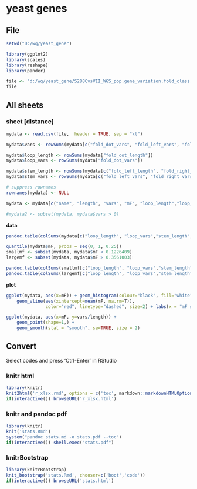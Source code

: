 # yeast genes

## File

```{r load_library, echo=FALSE, message=FALSE, results='markup'}
setwd("D:/wq/yeast_gene")

library(ggplot2)
library(scales)
library(reshape)
library(pander)

file <- "d:/wq/yeast_gene/S288CvsVII_WGS_pop.gene_variation.fold_class.tsv"
file

```

## All sheets

### sheet [distance]

```{r sheet_distance_read, echo=FALSE}

mydata <- read.csv(file,  header = TRUE, sep = "\t")

mydata$vars <- rowSums(mydata[c("fold_dot_vars", "fold_left_vars", "fold_right_vars")])

mydata$loop_length <- rowSums(mydata["fold_dot_length"])
mydata$loop_vars <- rowSums(mydata["fold_dot_vars"])

mydata$stem_length <- rowSums(mydata[c("fold_left_length", "fold_right_length")])
mydata$stem_vars <- rowSums(mydata[c("fold_left_vars", "fold_right_vars")])

# suppress rownames
rownames(mydata) <- NULL

mydata <- mydata[c("name", "length", "vars", "mF", "loop_length","loop_vars","stem_length","stem_vars")]

#mydata2 <- subset(mydata, mydata$vars > 0)
```

**data**

```{r data, echo=FALSE, results="asis"}
pandoc.table(colSums(mydata[c("loop_length", "loop_vars","stem_length", "stem_vars")]), style = "rmarkdown")

quantile(mydata$mF, probs = seq(0, 1, 0.25))
smallmf <- subset(mydata, mydata$mF < 0.1226409)
largemf <- subset(mydata, mydata$mF > 0.3561003)

pandoc.table(colSums(smallmf[c("loop_length", "loop_vars","stem_length", "stem_vars")]), style = "rmarkdown")
pandoc.table(colSums(largemf[c("loop_length", "loop_vars","stem_length", "stem_vars")]), style = "rmarkdown")
```

**plot**

```{r plot, echo=FALSE, fig.height=5, fig.width=6.5, dev=c( 'png'), dpi=150}
ggplot(mydata, aes(x=mF)) + geom_histogram(colour="black", fill="white") +
    geom_vline(aes(xintercept=mean(mF, na.rm=T)), 
               color="red", linetype="dashed", size=2) + labs(x = "mF scores")

ggplot(mydata, aes(x=mF, y=vars/length)) +
    geom_point(shape=1,) + 
    geom_smooth(stat = "smooth", se=TRUE, size = 2)
```

## Convert

Select codes and press 'Ctrl-Enter' in RStudio

### knitr html

```r
library(knitr)
knit2html('r_xlsx.rmd', options = c('toc', markdown::markdownHTMLOptions(TRUE)))
if(interactive()) browseURL('r_xlsx.html')
```

### knitr and pandoc pdf

```r
library(knitr)
knit('stats.Rmd')
system("pandoc stats.md -o stats.pdf --toc")
if(interactive()) shell.exec("stats.pdf")
```

### knitrBootstrap

```r
library(knitrBootstrap)
knit_bootstrap('stats.Rmd', chooser=c('boot','code'))
if(interactive()) browseURL('stats.html')
```
